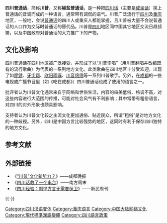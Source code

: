 {{nofootnotes|time=2012-04-18T12:34:51+00:00}}
{{For|译名为“川普”的美国总统|唐纳德·特朗普}}
{{Infobox language
|name=四川普通话
|nativename=四川普通话
|states=中国
|region=四川 [[重庆市|重庆市]]周遭
|speakers=none
|familycolor=Sino-Tibetan 
|fam2=汉语
|fam3=[[官話|官話]]
|fam4=[[北京話|北京話]]
|fam5=普通话
|isoexception=dialect
|glotto=none
}}

{{Chinese languages in society}}
'''四川普通话'''，简称'''川普'''，又称'''椒盐普通话'''，是一种把[[四川话|四川话]]（主要是[[成渝话|成渝话]]）换上普通话的音调而成的一种语言，通常带有调侃的语气。川普广泛流行于[[四川|四川]]及[[重庆|重庆]]地区，一般地，会说[[普通话|普通话]]的四川人或重庆人都能掌握，且川普被大量不会说普通话的人口作为交际时普通话的替代品。川普是[[四川|四川]]地区同中国其它地区交流日趋频繁，以及中国政府对普通话的大力推广下的产物。

==文化及影响==
四川普通话在四川地区被广泛接受，并形成了以“川普歪唱”（用川普翻唱并改编既有的流行歌曲）为代表的一系列地方文化。此类歌曲在四川地区十分受欢迎{{NoteTag|比如，万喜、陈利亚所出专辑《市井百态串串香》上市两个月，四川地区销量为12万张。[http://news.sina.com.cn/c/2005-05-04/17586559832.shtml]}}，出现了如[[廖健|廖健]]、[[牙尖帮|牙尖帮]]、[[欧阳雨晖|欧阳雨晖]]、[[川音绵绵|川音绵绵]]等一系列川普歌手。另外，在[[成都|成都]]的一些电视或广播节目里（如《吃在成都》）四川普通话也成了使用的语言之一。

批评者认为川普文化通常来自于网络和世俗生活，内容的审美低俗、格调不高，对这些内容进行大范围的传播，可能对社会风气有不利影响；其中常带有粗俗语言，对四川的对外形象也颇具影响。

支持者认为川普文化较之主流文化更加通俗、贴近民众，所谓“粗俗”是对地方文化的一种歧视。另外，四川是中国方言比较强势的地区，这同时有利于保存四川独特的地方文化。

== 参考文献 ==
{{Reflist}}
{{NoteFoot}}

== 外部链接 ==
* 《[https://web.archive.org/web/20110603223237/http://www.sc.xinhuanet.com/content/2004-12/07/content_3345779.htm “川普”文化新势力？]》——成都晚报
* 《[https://web.archive.org/web/20170111201928/http://www.southcn.com/weekend/culture/200511100030.htm 四川话救了一个电台]》——南方周末
* 《[http://news.sina.com.cn/c/2005-05-04/17586559832.shtml 四川经验：剽悍方言无需要保卫]{{Wayback|url=http://news.sina.com.cn/c/2005-05-04/17586559832.shtml |date=20060528073119 }}》——新民周刊

{{-}}
{{四川话}}
{{现代标准汉语变体}}
{{Sichuan topics}}

[[Category:四川汉语变体|Category:四川汉语变体]]
[[Category:重庆语言|Category:重庆语言]]
[[Category:中国大陆网络文化|Category:中国大陆网络文化]]
[[Category:現代標準漢語變體|Category:現代標準漢語變體]]
[[Category:四川語言政策|Category:四川語言政策]]